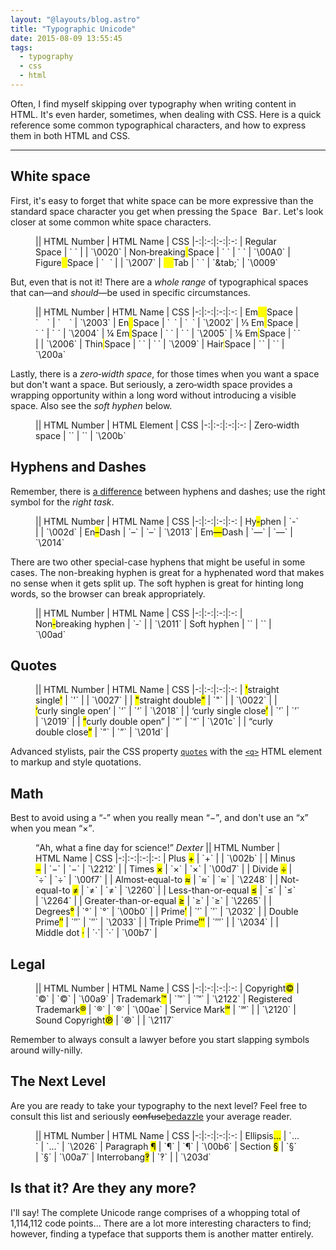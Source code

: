 ```yaml
---
layout: "@layouts/blog.astro"
title: "Typographic Unicode"
date: 2015-08-09 13:55:45
tags:
  - typography
  - css
  - html
---
```


Often, I find myself skipping over typography when writing content in HTML. It's even harder, sometimes, when dealing with CSS. Here is a quick reference some common typographical characters, and how to express them in both HTML and CSS.

***

## White space

First, it's easy to forget that white space can be more expressive than the standard space character you get when pressing the <kbd>Space Bar</kbd>. Let's look closer at some common white space characters.

<Figure caption="Common HTML White space" table>
|| HTML Number | HTML Name | CSS
|-:|:-:|:-:|:-:
| Regular<mark>&#x0020;</mark>Space | `&#x20;` | | `\0020`
| Non&#x2011;breaking<mark>&nbsp;</mark>Space | `&#xA0;` | `&nbsp;` | `\00A0`
| Figure<mark>&#x2007;</mark>Space | `&#x2007;` | | `\2007`
| <mark style="white-space:pre;">&#x0009;</mark>Tab | `&#x0009;` | `&tab;` | `\0009`
</Figure>

But, even that is not it! There are a *whole range* of typographical spaces that can&mdash;and *should*&mdash;be used in specific circumstances.

<Figure caption="Less Common HTML Whitespace" table>
|| HTML Number  | HTML Name | CSS
|-:|:-:|:-:|:-:
| Em<mark>&#x2003;</mark>Space | `&#x2003;` | `&emsp;` | `\2003`
| En<mark>&#x2002;</mark>Space | `&#x2002;` | `&ensp;` | `\2002`
| &#x2153;&nbsp;Em<mark>&#x2004;</mark>Space | `&#x2004;` | `&emsp13;` | `\2004`
| &frac14;&nbsp;Em<mark>&#x2005;</mark>Space | `&#x2005;` | `&emsp14;` | `\2005`
| &#x2159;&nbsp;Em<mark>&#x2006;</mark>Space | `&#x2006;` | | `\2006`
| Thin<mark>&#x2009;</mark>Space | `&#x2009;` | `&thinsp;` | `\2009`
| Hair<mark>&#x200A;</mark>Space | `&#x200a;` | `&hairsp;` | `\200a`
</Figure>

Lastly, there is a *zero&#8209;width space*, for those times when you want a space but don't want a space. But seriously, a zero&#8209;width space provides a wrapping opportunity within a long word without introducing a visible space. Also see the *soft hyphen* below.

<Figure caption="White-less whitespace" table>
|| HTML Number  | HTML Element | CSS
|-:|:-:|:-:|:-:
| Z<wbr/>e<wbr/>r<wbr/>o&#8209;width space | `&#x200b;` | `<wbr>` | `\200b`
</Figure>

## Hyphens and Dashes

Remember, there is [a difference](http://practicaltypography.com/hyphens-and-dashes.html) between hyphens and dashes; use the right symbol for the *right task*.

<Figure caption="Hyphens and dashes" table>
|| HTML Number  | HTML Name | CSS
|-:|:-:|:-:|:-:
| Hy<mark>-</mark>phen | `&#x2d;` | | `\002d`
| En<mark>&ndash;</mark>Dash | `&#x2013;` | `&ndash;` | `\2013`
| Em<mark>&mdash;</mark>Dash | `&#x2014;` | `&mdash;` | `\2014`
</Figure>

There are two other special-case hyphens that might be useful in some cases. The non-breaking hyphen is great for a hyphenated word that makes no sense when it gets split up. The soft hyphen is great for hinting long words, so the browser can break appropriately.

<Figure caption="Special-case hyphens" table>
|| HTML Number  | HTML Name | CSS
|-:|:-:|:-:|:-:
| Non<mark>&#x2011;</mark>breaking hyphen | `&#x2011;` | | `\2011`
| Soft hy&shy;phen         | `&#xad;` | `&shy;` | `\00ad`
</Figure>

## Quotes

<Figure caption="Better than finger-quotes." table>
|| HTML Number  | HTML Name | CSS
|-:|:-:|:-:|:-:
| <mark>&#x0027;</mark>straight single<mark>&#x0027;</mark> | `&#x27;` | | `\0027` |
| <mark>&#x0022;</mark>straight double<mark>&#x0022;</mark>  | `&#x22;` | | `\0022` |
| <mark>&lsquo;</mark>curly single open&rsquo; | `&#x2018;` | `&lsquo;` | `\2018` |
| &lsquo;curly single close<mark>&rsquo;</mark> | `&#x2019;` | `&rsquo;` | `\2019` |
| <mark>&ldquo;</mark>curly double open&rdquo; | `&#x201c;` | `&ldquo;` | `\201c` |
| &ldquo;curly double close<mark>&rdquo;</mark> | `&#x201d;` | `&rdquo;` | `\201d` |
</Figure>

Advanced stylists, pair the CSS property [`quotes`](https://developer.mozilla.org/en-US/docs/Web/CSS/quotes) with the [`<q>`](https://developer.mozilla.org/en-US/docs/Web/HTML/Element/q) HTML element to markup and style quotations.

## Math

Best to avoid using a <q>-</q> when you really mean <q>&minus;</q>, and don't use an <q>x</q> when you mean
<q>&times;</q>.

<Figure table>
<Fragment slot="caption"><q>Ah, what a fine day for science!</q> <cite>Dexter</cite></Fragment>
|| HTML Number  | HTML Name | CSS
|-:|:-:|:-:|:-:
| Plus <mark>+</mark> | `&#x2b;` | | `\002b` |
| Minus <mark>&minus;</mark> | `&#x2212;` | `&minus;` | `\2212` |
| Times <mark>&times;</mark> | `&#xd7;` | `&times;` | `\00d7` |
| Divide <mark>&divide;</mark> | `&#xf7;` | `&divide;` | `\00f7` |
| Almost-equal-to <mark>&asymp;</mark> | `&#x2248;` | `&asymp;` | `\2248` |
| Not-equal-to <mark>&ne;</mark> | `&#x2260;` | `&ne;` | `\2260` |
| Less-than-or-equal <mark>&le;</mark> | `&#x2264;` | `&le;` | `\2264` |
| Greater-than-or-equal <mark>&ge;</mark> | `&#x2265;` | `&ge;` | `\2265` |
| Degrees<mark>&deg;</mark> | `&#xb0;` | `&deg;` | `\00b0` |
| Prime<mark>&prime;</mark> | `&#x2032;` | `&prime;` | `\2032` |
| Double Prime<mark>&Prime;</mark> | `&#x2033;` | `&Prime;` | `\2033` |
| Triple Prime<mark>&#x2034;</mark> | `&#x2034;` | | `\2034` |
| Middle dot <mark>&middot;</mark> | `&#xb7;`| `&middot;` | `\00b7` |
</Figure>

## Legal

<Figure caption="Legally Typographic" table>
|| HTML Number  | HTML Name | CSS
|-:|:-:|:-:|:-:
| Copyright<mark>&copy;</mark> | `&#xa9;` | `&copy;` | `\00a9`
| Trademark<mark>&trade;</mark> | `&#x2122;` | `&trade;` | `\2122`
| Registered Trademark<mark>&reg;</mark> | `&#xae;` | `&reg;` | `\00ae`
| Service Mark<mark>&#x2120;</mark> | `&#x2120;` | | `\2120`
| Sound Copyright<mark>&#x2117;</mark> | `&#x2117;` | | `\2117`
</Figure>

Remember to always consult a lawyer before you start slapping symbols around willy-nilly.

## The Next Level

Are you are ready to take your typography to the next level? Feel free to consult this list and seriously ~~confuse~~<ins>bedazzle</ins> your average reader.

<Figure caption="Taking it to the max!" table>
|| HTML Number  | HTML Name | CSS
|-:|:-:|:-:|:-:
| Ellipsis<mark>&hellip;</mark> | `&#x2026;` | `&hellip;` | `\2026`
| Paragraph <mark>&para;</mark> | `&#x00b6;` | `&para;` | `\00b6`
| Section <mark>&sect;</mark> | `&#x00a7;` | `&sect;` | `\00a7`
| Interrobang<mark>&#x203d;</mark> | `&#x203d;` | | `\203d`
</Figure>

## Is that it? Are they any more?

I'll say! The complete Unicode range comprises of a whopping total of 1,114,112 code points... There are a lot more interesting characters to find; however, finding a typeface that supports them is another matter entirely.
